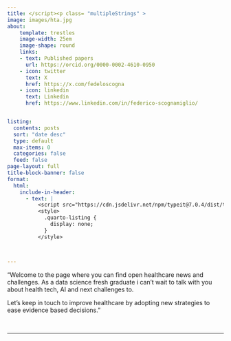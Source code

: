 ```yaml
---
title: </script><p class= "multipleStrings" >
image: images/hta.jpg
about:
    template: trestles
    image-width: 25em
    image-shape: round
    links:
    - text: Published papers
      url: https://orcid.org/0000-0002-4610-0950
    - icon: twitter
      text: X
      href: https://x.com/fedeloscogna
    - icon: linkedin
      text: Linkedin
      href: https://www.linkedin.com/in/federico-scognamiglio/


listing:
  contents: posts
  sort: "date desc"
  type: default
  max-items: 0
  categories: false
  feed: false
page-layout: full
title-block-banner: false
format:
  html:
    include-in-header: 
      - text: |
          <script src="https://cdn.jsdelivr.net/npm/typeit@7.0.4/dist/typeit.min.js"></script>
          <style>
            .quarto-listing {
              display: none;
            }
          </style>



---
```


::: column-body-outset
"Welcome to the page where you can find open healthcare news and challenges. As a data science fresh graduate i can't wait to talk with you about health tech, AI and next challenges to.

Let's keep in touch to improve healthcare by adopting new strategies to ease evidence based decisions."
:::

<br>


```{=html}
<script>new TypeIt(".multipleStrings", {
    strings: ["Welcome to the healthcare news and questions blog","If curious about health-data projects you in good company","P.s. contact me for urgent project such as baking a tiramisù"],
    breakLines: false,
    loop: true,
    speed: 40
  }).go();
</script>
```

------------------------------------------------------------------------
